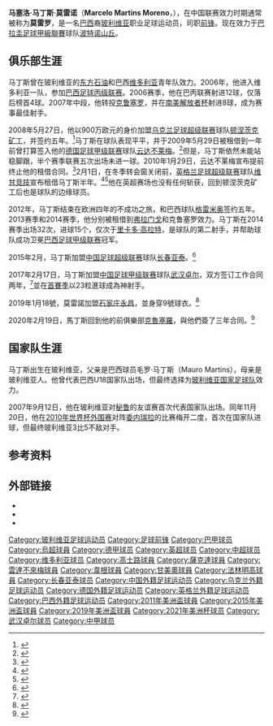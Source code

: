 {{NoteTA|G1=足球|G2=UEFA|G3=南美球會|G4=EPL
|1=zh-hans:莫雷诺;zh-hk:摩蘭奴;zh-tw:莫雷諾;
|2=zh-hans:马丁斯;zh-hk:馬田斯;zh-tw:馬丁斯;
|3=zh-hans:马塞洛;zh-hk:馬些路;zh-tw:馬塞羅;}}
{{Spanish name|马丁斯|莫雷诺}}
{{Infobox football biography
| name = 马塞洛·莫雷诺<br>Marcelo Moreno
| image = MarceloMorenoFlamengo (cropped).jpg
| fullname            = Marcelo Martins Moreno
| birth_date          = {{birth date and age|1987|6|18}} 
| birth_place         = [[玻利维亚|玻利维亚]][[圣克鲁斯_(玻利维亚)|圣克鲁斯]] 
| height              = {{height|m=1.87|precision=0}}
| currentclub = [[波特诺山丘|波特诺山丘]]
| clubnumber = 9
| position            = [[前锋_(足球)|前锋]]
| youthyears1         = 2003–2004
| youthclubs1         = [[东方石油体育俱乐部|东方石油]] 
| youthyears2         = 2004–2005
| youthclubs2         = [[维多利亚体育俱乐部|维多利亚]] 
| years1              = 2005–2007
| clubs1              = [[维多利亚体育俱乐部|维多利亚]] 
| caps1               = 30
| goals1              = 12
| years2              = 2007–2008
| clubs2              = [[高士路體育會|克鲁塞罗]]
| caps2               = 14
| goals2              = 7
| years3              = 2008–2011
| clubs3              = [[顿涅茨克矿工足球俱乐部|顿涅茨克矿工]]
| caps3               = 32
| goals3              = 7
| years4              = 2009
| clubs4              = → [[雲達不萊梅體育會|云达不莱梅]] (租借)
| caps4               = 5
| goals4              = 0
| years5              = 2010
| clubs5              = → [[威根竞技足球俱乐部|威根]] (租借)
| caps5               = 12
| goals5              = 0
| years6              = 2012–2015
| clubs6              = [[甘美奧阿雷格里港足球會|格雷米奥]]
| caps6               = 28
| goals6              = 10
| years7              = 2013
| clubs7              = → [[法林明高競賽會|弗拉门戈]] (租借)
| caps7               = 16
| goals7              = 2
| years8              = 2014
| clubs8              = → [[高士路體育會|克鲁塞罗]] (租借)
| caps8               = 32
| goals8              = 15
| years9              = 2015–2016
| clubs9              = [[长春亚泰足球俱乐部|长春亚泰]]
| caps9               = 53
| goals9              = 22
| years10              = 2017–2018
| clubs10              = [[武汉卓尔|武汉卓尔]]
| caps10               = 34
| goals10              = 25
| years11              = 2019
| clubs11              = [[石家庄永昌|石家庄永昌]]
| caps11               = 12
| goals11              = 7
| years13 = 2020–2022
| clubs13 = [[高士路體育會|高士路]]
| caps13 = 32
| goals13 = 6
| years14 = 2022–
| clubs14 = [[波特诺山丘|波特诺山丘]]
| caps14 = 1
| goals14 = 0
| nationalyears1 = 2005
| nationalteam1 = 巴西U18
| nationalcaps1 = 8
| nationalgoals1 = 6
| nationalyears2 = 2006
| nationalteam2 = 巴西U20
| nationalcaps2 = 7
| nationalgoals2 = 5
| nationalyears3 = 2007–
| nationalteam3 = [[玻利维亚国家足球队|玻利维亚]]
| nationalcaps3 = 96
| nationalgoals3 = 30
| pcupdate            = 2020年9月10日
| ntupdate            = 2020年10月13日
}}

'''马塞洛·马丁斯·莫雷诺'''（'''Marcelo Martins Moreno'''，{{bd|1987年|6月18日|||Martins, Marcelo}}），在中国联赛效力时期通常被称为'''莫雷罗'''，是一名[[巴西|巴西]]裔[[玻利维亚|玻利维亚]]职业足球运动员，司职[[前锋_(足球)|前锋]]。现在效力于[[巴拉圭足球甲級聯賽|巴拉圭足球甲級聯賽]]球队[[波特诺山丘|波特诺山丘]]。

==俱乐部生涯==
马丁斯曾在玻利维亚的[[东方石油体育俱乐部|东方石油]]和巴西[[维多利亚体育俱乐部|维多利亚]]青年队效力。2006年，他进入维多利亚一队，参加[[巴西足球丙级联赛|巴西足球丙级联赛]]。2006赛季，他在巴丙联赛射进12球，仅落后榜首4球。2007年中段，他转投[[高士路體育會|克鲁塞罗]]，并在[[南美解放者杯|南美解放者杯]]射进8球，成为赛事最佳射手。

2008年5月27日，他以900万欧元的身价加盟[[乌克兰足球超级联赛|乌克兰足球超级联赛]]球队[[顿涅茨克矿工足球俱乐部|顿涅茨克矿工]]，并签约五年。<ref>{{cite web | url = http://www.uefa.com/memberassociations/association=ukr/news/newsid=702177.html | title = Shakhtar swoop for Bolivian starlet | publisher = UEFA.com | date = 28 May 2008 | accessdate = 3 August 2012 | archive-date = 2014-12-22 | archive-url = https://web.archive.org/web/20141222160136/http://www.uefa.com/memberassociations/association=ukr/news/newsid=702177.html | dead-url = no }}</ref>马丁斯在球队表现平平，并于2009年5月29日被租借到一年前曾打算签入他的[[德国足球甲级联赛|德国足球甲级联赛]]球队[[雲達不萊梅體育會|云达不莱梅]]。<ref>{{cite web|title=Moreno goes to Germany|url=http://shakhtar.com/en/news/9690|website=shakhtar.com|publisher=[[顿涅茨克矿工足球俱乐部|顿涅茨克矿工足球俱乐部]]|accessdate=14 October 2014|date=30 May 2009|archive-date=2016-03-04|archive-url=https://web.archive.org/web/20160304054926/http://shakhtar.com/en/news/9690|dead-url=no}}</ref>但是，马丁斯依然未能站稳脚跟，半个赛季联赛五次出场未进一球。2010年1月29日，云达不莱梅宣布提前终止他的租借合同。<ref>{{cite web | url = http://www.kreiszeitung.de/sport/fussball/werder-bremen/moreno-durchgefallen-zurueck-nach-donezk-609329.html | title = Moreno – durchgefallen und zurück nach Donezk | language = de | publisher = kreiszeitung.de | date = 29 January 2010 | accessdate = 3 August 2012 | archive-date = 2012-02-26 | archive-url = https://web.archive.org/web/20120226010808/http://www.kreiszeitung.de/sport/fussball/werder-bremen/moreno-durchgefallen-zurueck-nach-donezk-609329.html | dead-url = no }}</ref>2月1日，在冬季转会窗关闭前，[[英格兰足球超级联赛|英格兰足球超级联赛]]球队[[威根竞技足球俱乐部|维甘竞技]]宣布租借马丁斯半年。<ref>{{cite web | url = http://shakhtar.com/en/news/12014 | title = Moreno is in England till summer | publisher = shakhtar.com | date = 1 February 2012 | accessdate = 3 August 2012 | archive-date = 2016-03-04 | archive-url = https://web.archive.org/web/20160304053940/http://shakhtar.com/en/news/12014 | dead-url = no }}</ref><ref>{{cite web | url = http://www.ontheminute.com/news/news.php?news=20714 | title = Wigan sign Shakhtar Donetsk striker | publisher = Ontheminute.com | date = 1 February 2012 | accessdate = 3 August 2012 | archive-date = 2012-03-17 | archive-url = https://web.archive.org/web/20120317024947/http://www.ontheminute.com/news/news.php?news=20714 | dead-url = no }}</ref>他在英超赛场也没有任何斩获，回到顿涅茨克矿工后也是球队的边缘球员。

2012年，马丁斯结束在欧洲四年的不成功之旅，和巴西球队[[甘美奧阿雷格里港足球會|格雷米奥]]签约五年。2013赛季和2014赛季，他分别被租借到[[法林明高競賽會|弗拉门戈]]和克鲁塞罗效力。马丁斯在2014赛季出场32次，进球15个，仅次于[[里卡多·高拉特|里卡多·高拉特]]，是球队的第二射手，并帮助球队成功卫冕[[巴西足球甲级联赛|巴西足球甲级联赛]]冠军。

2015年2月，马丁斯加盟[[中国足球超级联赛|中国足球超级联赛]]球队[[长春亚泰足球俱乐部|长春亚泰]]。<ref>{{cite web | url = http://sports.sina.com.cn/j/2015-02-16/00327519292.shtml | title = 亚泰投2.5亿争前八 弃前中超金靴签巴甲银靴 | publisher = sina | date = 16 February 2015 | accessdate = 20 March 2015 | archive-date = 2018-03-03 | archive-url = https://web.archive.org/web/20180303050531/http://sports.sina.com.cn/j/2015-02-16/00327519292.shtml | dead-url = no }}</ref>

2017年2月17日，马丁斯加盟[[中国足球甲级联赛|中国足球甲级联赛]]球队[[武汉卓尔|武汉卓尔]]，双方签订工作合同两年，<ref>{{cite web | url = http://sports.sina.com.cn/china/b/2017-02-17/doc-ifyarrcf4423696.shtml | title = 卓尔官方宣布莫雷罗加盟 组锋线恐怖三叉戟冲超 | publisher = 新浪体育 | date = 2017年2月17日 | accessdate = 2017年2月17日 | archive-date = 2020年2月19日 | archive-url = https://web.archive.org/web/20200219043839/http://sports.sina.com.cn/china/b/2017-02-17/doc-ifyarrcf4423696.shtml | dead-url = no }}</ref>並在[[2017年中國足球甲級聯賽|首賽季]]以23粒進球成為神射手。

2019年1月18號，莫雷諾加盟[[石家庄永昌|石家庄永昌]]，並身穿9號球衣。<ref>{{cite web | url = https://3g.163.com/sports/article/E5QG00BJ00058780.html | title = 永昌官宣签下前亚泰外援莫雷诺 新赛季搭档穆里奇 | publisher = 網易體育 | date = 2019年1月18日 | accessdate = 2021年6月6日 | archive-date = 2021年6月5日 | archive-url = https://web.archive.org/web/20210605160101/https://3g.163.com/sports/article/E5QG00BJ00058780.html | dead-url = no }}</ref>

2020年2月19日，馬丁斯回到他的前俱樂部[[高士路體育會|克魯塞羅]]，與他們簽了三年合同。<ref>{{Cite web |url=https://globoesporte.globo.com/futebol/times/cruzeiro/noticia/com-camisa-do-cruzeiro-pintada-no-corpo-marcelo-moreno-provoca-rival-em-chegada-a-gente-esta-acostumado-a-ganhar.ghtml |title=Com camisa do Cruzeiro pintada no corpo, Marcelo Moreno provoca rival em chegada: "A gente está acostumado a ganhar" |access-date=2020-10-13 |archive-date=2021-03-08 |archive-url=https://web.archive.org/web/20210308144535/https://globoesporte.globo.com/futebol/times/cruzeiro/noticia/com-camisa-do-cruzeiro-pintada-no-corpo-marcelo-moreno-provoca-rival-em-chegada-a-gente-esta-acostumado-a-ganhar.ghtml |dead-url=no }}</ref>

==国家队生涯==
马丁斯出生在玻利维亚，父亲是巴西球员毛罗·马丁斯（Mauro Martins），母亲是玻利维亚人。他曾代表巴西U18国家队出场，但最终选择为[[玻利维亚国家足球队|玻利维亚国家足球队]]效力。

2007年9月12日，他在玻利维亚对[[秘鲁国家足球队|秘鲁]]的友谊赛首次代表国家队出场。同年11月20日，他在[[2010年世界杯外围赛|2010年世界杯外围赛]]对阵[[委内瑞拉国家足球队|委内瑞拉]]的比赛梅开二度，首次在国家队进球，但最终玻利维亚3比5不敌对手。

==参考资料==
{{reflist}}

==外部链接==
*{{twitter|marcelo_moreno}}
*{{Instagram|marcelo_moreno}}
* {{FIFA player|279351}}

{{中国足球次级联赛最佳射手}}
{{2015年中超分类名单长春}}
{{2016年中超分类名单长春}}
{{2017年中甲分类名单武汉}}
{{2018年中甲分类名单武汉}}
{{2019年中甲分类名单石家庄}}

{{DEFAULTSORT:Martins, Marcelo}}
[[Category:玻利维亚足球运动员|Category:玻利维亚足球运动员]]
[[Category:足球前锋|Category:足球前锋]]
[[Category:巴甲球员|Category:巴甲球员]]
[[Category:烏超球員|Category:烏超球員]]
[[Category:德甲球员|Category:德甲球员]]
[[Category:英超球员|Category:英超球员]]
[[Category:中超球员|Category:中超球员]]
[[Category:维多利亚球员|Category:维多利亚球员]]
[[Category:高士路球員|Category:高士路球員]]
[[Category:薩克達球員|Category:薩克達球員]]
[[Category:雲達不來梅球員|Category:雲達不來梅球員]]
[[Category:韋根球員|Category:韋根球員]]
[[Category:甘美奧球員|Category:甘美奧球員]]
[[Category:法林明高球員|Category:法林明高球員]]
[[Category:长春亚泰球员|Category:长春亚泰球员]]
[[Category:中国外籍足球运动员|Category:中国外籍足球运动员]]
[[Category:乌克兰外籍足球运动员|Category:乌克兰外籍足球运动员]]
[[Category:德国外籍足球运动员|Category:德国外籍足球运动员]]
[[Category:英格兰外籍足球运动员|Category:英格兰外籍足球运动员]]
[[Category:巴西外籍足球运动员|Category:巴西外籍足球运动员]]
[[Category:2011年美洲盃球員|Category:2011年美洲盃球員]]
[[Category:2015年美洲盃球員|Category:2015年美洲盃球員]]
[[Category:2019年美洲盃球員|Category:2019年美洲盃球員]]
[[Category:2021年美洲杯球员|Category:2021年美洲杯球员]]
[[Category:武汉卓尔球员|Category:武汉卓尔球员]]
[[Category:中甲球员|Category:中甲球员]]